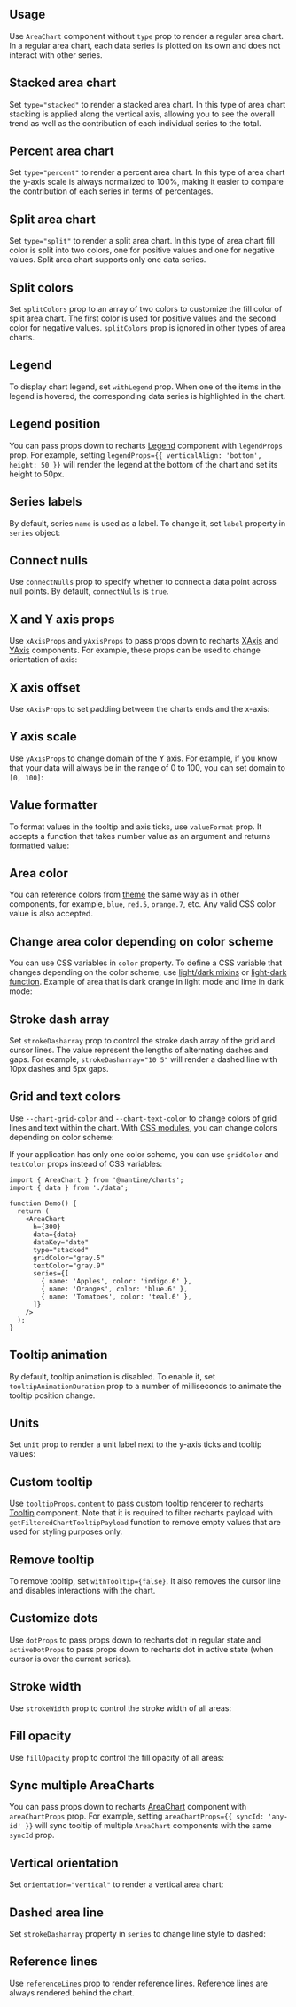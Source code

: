 

## Usage

Use `AreaChart` component without `type` prop to render a regular area chart.
In a regular area chart, each data series is plotted on its own and does
not interact with other series.

<Demo data={AreaChartDemos.usage} />

## Stacked area chart

Set `type="stacked"` to render a stacked area chart. In this type of area chart
stacking is applied along the vertical axis, allowing you to see the overall trend
as well as the contribution of each individual series to the total.

<Demo data={AreaChartDemos.stacked} />

## Percent area chart

Set `type="percent"` to render a percent area chart. In this type of area chart
the y-axis scale is always normalized to 100%, making it easier to compare the
contribution of each series in terms of percentages.

<Demo data={AreaChartDemos.percent} />

## Split area chart

Set `type="split"` to render a split area chart. In this type of area chart
fill color is split into two colors, one for positive values and one for negative
values. Split area chart supports only one data series.

<Demo data={AreaChartDemos.split} />

## Split colors

Set `splitColors` prop to an array of two colors to customize the fill color of
split area chart. The first color is used for positive values and the second color
for negative values. `splitColors` prop is ignored in other types of area charts.

<Demo data={AreaChartDemos.splitColors} />

## Legend

To display chart legend, set `withLegend` prop. When one of the items in the legend
is hovered, the corresponding data series is highlighted in the chart.

<Demo data={AreaChartDemos.legend} />

## Legend position

You can pass props down to recharts [Legend](https://recharts.org/en-US/api/Legend)
component with `legendProps` prop. For example, setting `legendProps={{ verticalAlign: 'bottom', height: 50 }}`
will render the legend at the bottom of the chart and set its height to 50px.

<Demo data={AreaChartDemos.legendPosition} />

## Series labels

By default, series `name` is used as a label. To change it, set `label`
property in `series` object:

<Demo data={AreaChartDemos.seriesLabels} />

## Connect nulls

Use `connectNulls` prop to specify whether to connect a data point across null
points. By default, `connectNulls` is `true`.

<Demo data={AreaChartDemos.connectNulls} />

## X and Y axis props

Use `xAxisProps` and `yAxisProps` to pass props down to recharts [XAxis](https://recharts.org/en-US/api/XAxis)
and [YAxis](https://recharts.org/en-US/api/YAxis) components. For example, these props
can be used to change orientation of axis:

<Demo data={AreaChartDemos.axisProps} />

## X axis offset

Use `xAxisProps` to set padding between the charts ends and the x-axis:

<Demo data={AreaChartDemos.xAxisOffset} />

## Y axis scale

Use `yAxisProps` to change domain of the Y axis. For example, if you know that
your data will always be in the range of 0 to 100, you can set domain to `[0, 100]`:

<Demo data={AreaChartDemos.yScale} />

## Value formatter

To format values in the tooltip and axis ticks, use `valueFormat` prop. It accepts
a function that takes number value as an argument and returns formatted value:

<Demo data={AreaChartDemos.valueFormatter} />

## Area color

You can reference colors from [theme](/theming/theme-object) the same way as in
other components, for example, `blue`, `red.5`, `orange.7`, etc. Any valid CSS
color value is also accepted.

<Demo data={AreaChartDemos.color} />

## Change area color depending on color scheme

You can use CSS variables in `color` property. To define a CSS variable that
changes depending on the color scheme, use [light/dark mixins](/styles/postcss-preset/#dark-and-light-mixins)
or [light-dark function](/styles/postcss-preset/#light-dark-function). Example
of area that is dark orange in light mode and lime in dark mode:

<Demo data={AreaChartDemos.colorSchemeColor} />

## Stroke dash array

Set `strokeDasharray` prop to control the stroke dash array of the grid and cursor
lines. The value represent the lengths of alternating dashes and gaps. For example,
`strokeDasharray="10 5"` will render a dashed line with 10px dashes and 5px gaps.

<Demo data={AreaChartDemos.strokeDasharray} />

## Grid and text colors

Use `--chart-grid-color` and `--chart-text-color` to change colors of
grid lines and text within the chart. With [CSS modules](/styles/css-modules/), you can change colors
depending on color scheme:

<Demo data={AreaChartDemos.gridColor} />

If your application has only one color scheme, you can use `gridColor` and `textColor`
props instead of CSS variables:

```tsx
import { AreaChart } from '@mantine/charts';
import { data } from './data';

function Demo() {
  return (
    <AreaChart
      h={300}
      data={data}
      dataKey="date"
      type="stacked"
      gridColor="gray.5"
      textColor="gray.9"
      series={[
        { name: 'Apples', color: 'indigo.6' },
        { name: 'Oranges', color: 'blue.6' },
        { name: 'Tomatoes', color: 'teal.6' },
      ]}
    />
  );
}
```

## Tooltip animation

By default, tooltip animation is disabled. To enable it, set `tooltipAnimationDuration`
prop to a number of milliseconds to animate the tooltip position change.

<Demo data={AreaChartDemos.tooltipAnimation} />

## Units

Set `unit` prop to render a unit label next to the y-axis ticks and tooltip values:

<Demo data={AreaChartDemos.unit} />

## Custom tooltip

Use `tooltipProps.content` to pass custom tooltip renderer to recharts [Tooltip](https://recharts.org/en-US/api/Tooltip)
component. Note that it is required to filter recharts payload with `getFilteredChartTooltipPayload`
function to remove empty values that are used for styling purposes only.

<Demo data={AreaChartDemos.customTooltip} />

## Remove tooltip

To remove tooltip, set `withTooltip={false}`. It also removes the cursor line
and disables interactions with the chart.

<Demo data={AreaChartDemos.noTooltip} />

## Customize dots

Use `dotProps` to pass props down to recharts dot in regular state and `activeDotProps`
to pass props down to recharts dot in active state (when cursor is over the current series).

<Demo data={AreaChartDemos.dotProps} />

## Stroke width

Use `strokeWidth` prop to control the stroke width of all areas:

<Demo data={AreaChartDemos.strokeWidth} />

## Fill opacity

Use `fillOpacity` prop to control the fill opacity of all areas:

<Demo data={AreaChartDemos.fillOpacity} />

## Sync multiple AreaCharts

You can pass props down to recharts [AreaChart](https://recharts.org/en-US/api/AreaChart)
component with `areaChartProps` prop. For example, setting `areaChartProps={{ syncId: 'any-id' }}`
will sync tooltip of multiple `AreaChart` components with the same `syncId` prop.

<Demo data={AreaChartDemos.sync} />

## Vertical orientation

Set `orientation="vertical"` to render a vertical area chart:

<Demo data={AreaChartDemos.vertical} />

## Dashed area line

Set `strokeDasharray` property in `series` to change line style to dashed:

<Demo data={AreaChartDemos.lineDasharray} />

## Reference lines

Use `referenceLines` prop to render reference lines. Reference lines are always
rendered behind the chart.

<Demo data={AreaChartDemos.referenceLines} />
